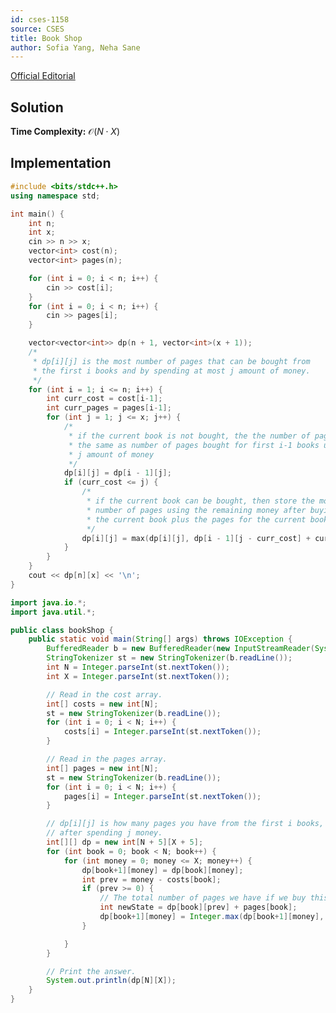 ```yaml
---
id: cses-1158
source: CSES
title: Book Shop
author: Sofia Yang, Neha Sane
---
```


[Official Editorial](https://codeforces.com/blog/entry/70018)

## Solution

**Time Complexity:** $\mathcal{O}(N\cdot X)$

## Implementation

<LanguageSection>
	
<CPPSection>

```cpp
#include <bits/stdc++.h>
using namespace std;

int main() {
	int n;
	int x;
	cin >> n >> x;
	vector<int> cost(n);
	vector<int> pages(n);

	for (int i = 0; i < n; i++) {
		cin >> cost[i];
	}
	for (int i = 0; i < n; i++) {
		cin >> pages[i];
	}

	vector<vector<int>> dp(n + 1, vector<int>(x + 1));
	/*
	 * dp[i][j] is the most number of pages that can be bought from
	 * the first i books and by spending at most j amount of money.
	 */
	for (int i = 1; i <= n; i++) {
		int curr_cost = cost[i-1];
		int curr_pages = pages[i-1];
		for (int j = 1; j <= x; j++) {
			/*
			 * if the current book is not bought, the the number of pages is 
			 * the same as number of pages bought for first i-1 books using 
			 * j amount of money
			 */
			dp[i][j] = dp[i - 1][j];
			if (curr_cost <= j) {
				/*
				 * if the current book can be bought, then store the most 
				 * number of pages using the remaining money after buying
				 * the current book plus the pages for the current book.
				 */
				dp[i][j] = max(dp[i][j], dp[i - 1][j - curr_cost] + curr_pages);
			}
		}
	}
	cout << dp[n][x] << '\n';
}
```

</CPPSection>
	
<JavaSection>

```java
import java.io.*;
import java.util.*;

public class bookShop {
	public static void main(String[] args) throws IOException {
		BufferedReader b = new BufferedReader(new InputStreamReader(System.in));
		StringTokenizer st = new StringTokenizer(b.readLine());
		int N = Integer.parseInt(st.nextToken());
		int X = Integer.parseInt(st.nextToken());

		// Read in the cost array.
		int[] costs = new int[N];
		st = new StringTokenizer(b.readLine());
		for (int i = 0; i < N; i++) {
			costs[i] = Integer.parseInt(st.nextToken());
		}

		// Read in the pages array.
		int[] pages = new int[N];
		st = new StringTokenizer(b.readLine());
		for (int i = 0; i < N; i++) {
			pages[i] = Integer.parseInt(st.nextToken());
		}

		// dp[i][j] is how many pages you have from the first i books,
		// after spending j money.
		int[][] dp = new int[N + 5][X + 5];
		for (int book = 0; book < N; book++) {
			for (int money = 0; money <= X; money++) {
				dp[book+1][money] = dp[book][money];
				int prev = money - costs[book];
				if (prev >= 0) {
					// The total number of pages we have if we buy this book.
					int newState = dp[book][prev] + pages[book];
					dp[book+1][money] = Integer.max(dp[book+1][money], newState);
				}

			}
		}

		// Print the answer.
		System.out.println(dp[N][X]);
	}
}
```

</JavaSection>

</LanguageSection>
